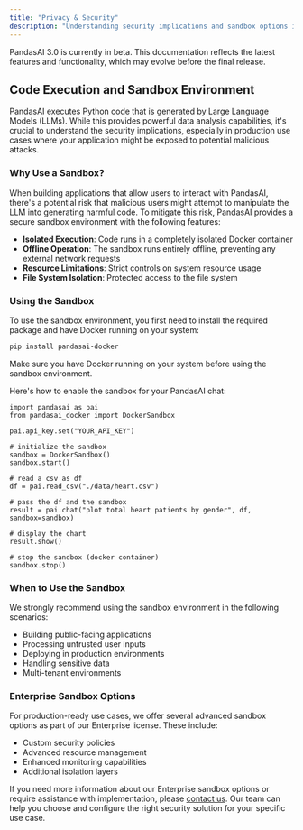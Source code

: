 ```yaml
---
title: "Privacy & Security"
description: "Understanding security implications and sandbox options in PandasAI"
---
```


<Note title="Beta Notice">
  PandasAI 3.0 is currently in beta. This documentation reflects the latest
  features and functionality, which may evolve before the final release.
</Note>

## Code Execution and Sandbox Environment

PandasAI executes Python code that is generated by Large Language Models (LLMs). While this provides powerful data analysis capabilities, it's crucial to understand the security implications, especially in production use cases where your application might be exposed to potential malicious attacks.

### Why Use a Sandbox?

When building applications that allow users to interact with PandasAI, there's a potential risk that malicious users might attempt to manipulate the LLM into generating harmful code. To mitigate this risk, PandasAI provides a secure sandbox environment with the following features:

- **Isolated Execution**: Code runs in a completely isolated Docker container
- **Offline Operation**: The sandbox runs entirely offline, preventing any external network requests
- **Resource Limitations**: Strict controls on system resource usage
- **File System Isolation**: Protected access to the file system

### Using the Sandbox

To use the sandbox environment, you first need to install the required package and have Docker running on your system:

```bash
pip install pandasai-docker
```

<Note title="Sandbox Requirements">
  Make sure you have Docker running on your system before using the sandbox
  environment.
</Note>

Here's how to enable the sandbox for your PandasAI chat:

```
import pandasai as pai
from pandasai_docker import DockerSandbox

pai.api_key.set("YOUR_API_KEY")

# initialize the sandbox
sandbox = DockerSandbox()
sandbox.start()

# read a csv as df
df = pai.read_csv("./data/heart.csv")

# pass the df and the sandbox
result = pai.chat("plot total heart patients by gender", df, sandbox=sandbox)

# display the chart
result.show()

# stop the sandbox (docker container)
sandbox.stop()
```

### When to Use the Sandbox

We strongly recommend using the sandbox environment in the following scenarios:

- Building public-facing applications
- Processing untrusted user inputs
- Deploying in production environments
- Handling sensitive data
- Multi-tenant environments

### Enterprise Sandbox Options

For production-ready use cases, we offer several advanced sandbox options as part of our Enterprise license. These include:

- Custom security policies
- Advanced resource management
- Enhanced monitoring capabilities
- Additional isolation layers

If you need more information about our Enterprise sandbox options or require assistance with implementation, please [contact us](https://pandas-ai.com/pricing). Our team can help you choose and configure the right security solution for your specific use case.
